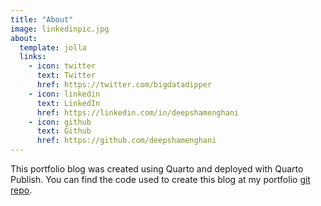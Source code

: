 ```yaml
---
title: "About"
image: linkedinpic.jpg
about:
  template: jolla
  links:
    - icon: twitter
      text: Twitter
      href: https://twitter.com/bigdatadipper
    - icon: linkedin
      text: LinkedIn
      href: https://linkedin.com/in/deepshamenghani
    - icon: github
      text: Github
      href: https://github.com/deepshamenghani
---
```


This portfolio blog was created using Quarto and deployed with Quarto Publish. You can find the code used to create this blog at my portfolio [git repo](https://github.com/deepshamenghani/Portfolio_DeepshaM).
